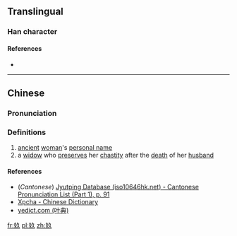 ==Translingual==

===Han character===
{{Han char|rn=38|rad=女|as=03|sn=6|four=|canj=VNO|ids=⿰女久}}

====References====
* {{Han ref|kx=0256.041|dkj=06048|dj=0518.070|hdz=21027.030|uh=597A|ud=22906}}

----

==Chinese==
{{zh-forms}}

===Pronunciation===
{{zh-pron
|m=jiǔ
|c=gau2
|mc=
|oc=
|ma=
|cat=pn,n
}}

===Definitions===
# [[ancient]] [[woman]]'s [[personal name]]
# a [[widow]] who [[preserve]]s her [[chastity]] after the [[death]] of her [[husband]]

====References====
* (''Cantonese'') [http://www.iso10646hk.net/jp/document/download.jsp Jyutping Database (iso10646hk.net) - Cantonese Pronunciation List (Part 1), p. 91]
* [http://cidian.xpcha.com/dee65eaes3a.html Xpcha - Chinese Dictionary]
* [http://yedict.com/htm/59/597A.htm yedict.com (叶典)]

[[fr:奺]]
[[pl:奺]]
[[zh:奺]]